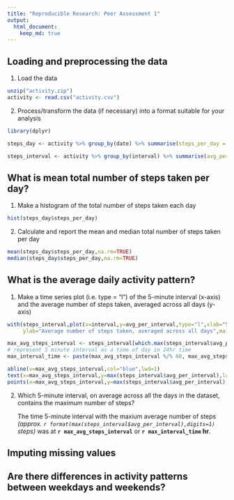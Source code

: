 ```yaml
---
title: "Reproducible Research: Peer Assessment 1"
output: 
  html_document:
    keep_md: true
---
```



## Loading and preprocessing the data

1. Load the data

```r
unzip("activity.zip")
activity <- read.csv("activity.csv")
```
2. Process/transform the data (if necessary) into a format suitable for your analysis

```r
library(dplyr)

steps_day <- activity %>% group_by(date) %>% summarise(steps_per_day = sum(steps))

steps_interval <- activity %>% group_by(interval) %>% summarise(avg_per_interval = mean(steps,na.rm=TRUE),med_per_interval = median(steps,na.rm=TRUE))


```



## What is mean total number of steps taken per day?

1. Make a histogram of the total number of steps taken each day

```r
hist(steps_day$steps_per_day)
```


2. Calculate and report the mean and median total number of steps taken per day
```r
mean(steps_day$steps_per_day,na.rm=TRUE)
median(steps_day$steps_per_day,na.rm=TRUE)
```


## What is the average daily activity pattern?

1. Make a time series plot (i.e. type = "l") of the 5-minute interval (x-axis) and the average number of steps taken, averaged across all days (y-axis)

```r
with(steps_interval,plot(x=interval,y=avg_per_interval,type="l",xlab="5-minute interval",
     ylab="Average number of steps taken, averaged across all days",main="Time Series average number of steps taken over 5-minute intervals"))

max_avg_steps_interval <- steps_interval[which.max(steps_interval$avg_per_interval),]$interval
# represent 5 minute interval as a time of day in 24hr time
max_interval_time <- paste(max_avg_steps_interval %/% 60, max_avg_steps_interval %% 60,sep=":")

abline(v=max_avg_steps_interval,col="blue",lwd=1)
text(x=max_avg_steps_interval,y=max(steps_interval$avg_per_interval),labels=paste("max. number of steps = ",format(max(steps_interval$avg_per_interval),digits=1) ,"at interval",max_avg_steps_interval,paste0("(",max_interval_time," hr)")),pos=4,col="blue")
points(x=max_avg_steps_interval,y=max(steps_interval$avg_per_interval),pch=16,lwd=3,col="blue")
```

2. Which 5-minute interval, on average across all the days in the dataset, contains the maximum number of steps?

    The time 5-minute interval with the maxium average number of steps *(approx. `r format(max(steps_interval$avg_per_interval),digits=1) ` steps)* was at **`r max_avg_steps_interval`** or **`r max_interval_time` hr**.


## Imputing missing values



## Are there differences in activity patterns between weekdays and weekends?
